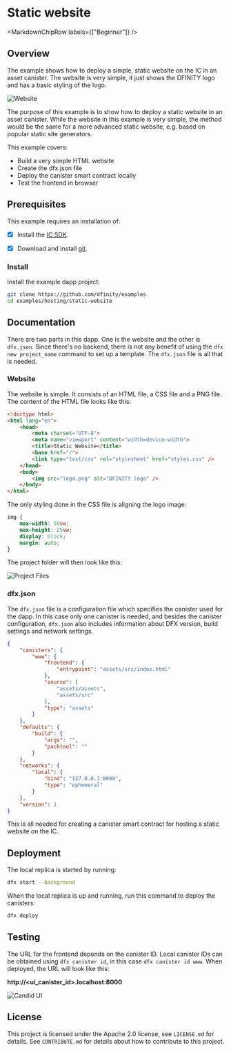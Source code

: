 
# Static website

<MarkdownChipRow labels={["Beginner"]} />

## Overview
The example shows how to deploy a simple, static website on the IC in an asset canister. The website is very simple, it just shows the DFINITY logo and has a basic styling of the logo. 

![Website](README_images/website.png)

The purpose of this example is to show how to deploy a static website in an asset canister. While the website in this example is very simple, the method would be the same for a more advanced static website, e.g. based on popular static site generators.

This example covers:

- Build a very simple HTML website
- Create the dfx.json file
- Deploy the canister smart contract locally
- Test the frontend in browser 

## Prerequisites

This example requires an installation of:

- [x] Install the [IC SDK](https://internetcomputer.org/docs/current/developer-docs/setup/install/).

- [x] Download and install [git](https://git-scm.com/downloads).

### Install
Install the example dapp project:

```bash
git clone https://github.com/dfinity/examples
cd examples/hosting/static-website
```

## Documentation
There are two parts in this dapp. One is the website and the other is `dfx.json`. Since there's no backend, there is not any benefit of using the `dfx new project_name` command to set up a template. The `dfx.json` file is all that is needed.

### Website
The website is simple. It consists of an HTML file, a CSS file and a PNG file. The content of the HTML file looks like this:

```html
<!doctype html>
<html lang="en">
    <head>
        <meta charset="UTF-8">
        <meta name="viewport" content="width=device-width">
        <title>Static Website</title>
        <base href="/">
        <link type="text/css" rel="stylesheet" href="styles.css" />
    </head>
    <body>
        <img src="logo.png" alt="DFINITY logo" />
    </body>
</html>
```

The only styling done in the CSS file is aligning the logo image:

```css
img {
    max-width: 50vw;
    max-height: 25vw;
    display: block;
    margin: auto;
}
```

The project folder will then look like this:

![Project Files](README_images/project_files.png)

### dfx.json
The `dfx.json` file is a configuration file which specifies the canister used for the dapp. In this case only one canister is needed, and besides the canister configuration, `dfx.json` also includes information about DFX version, build settings and network settings.

```json
{
    "canisters": {
        "www": {
            "frontend": {
                "entrypoint": "assets/src/index.html"
            },
            "source": [
                "assets/assets",
                "assets/src"
            ],
            "type": "assets"
        }
    },
    "defaults": {
        "build": {
            "args": "",
            "packtool": ""
        }
    },
    "networks": {
        "local": {
            "bind": "127.0.0.1:8000",
            "type": "ephemeral"
        }
    },
    "version": 1
}
```

This is all needed for creating a canister smart contract for hosting a static website on the IC.

## Deployment
The local replica is started by running:

```bash
dfx start --background
```

When the local replica is up and running, run this command to deploy the canisters:

```bash
dfx deploy
```


## Testing
The URL for the frontend depends on the canister ID.  Local canister IDs can be obtained using `dfx canister id`, in this case `dfx canister id www`. When deployed, the URL will look like this:

**http://<ui_canister_id>.localhost:8000**

![Candid UI](README_images/website.png)

## License
This project is licensed under the Apache 2.0 license, see `LICENSE.md` for details. See `CONTRIBUTE.md` for details about how to contribute to this project. 
